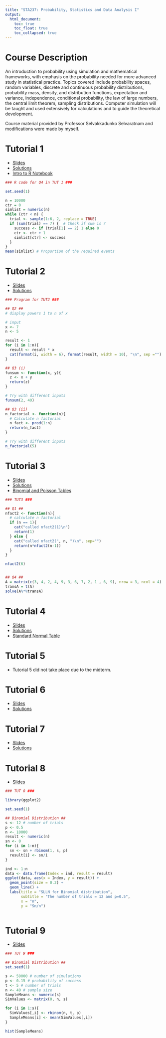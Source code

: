 ```yaml
---
title: "STA237: Probability, Statistics and Data Analysis I"
output: 
  html_document:
    toc: true
    toc_float: true
    toc_collapsed: true
---
```



# Course Description {.unlisted .unnumbered}
An introduction to probability using simulation and mathematical frameworks, with emphasis on the probability needed for more advanced study in statistical practice. Topics covered include probability spaces, random variables, discrete and continuous probability distributions, probability mass, density, and distribution functions, expectation and variance, independence, conditional probability, the law of large numbers, the central limit theorem, sampling distributions. Computer simulation will be taught and used extensively for calculations and to guide the theoretical development.

Course material provided by Professor Selvakkadunko Selvaratnam and modifications were made by myself.

# Tutorial 1
- [Slides](STA237/Tutorial1_Slides.pdf)
- [Solutions](STA237/TUT1_Answers.pdf)
- [Intro to R Notebook](STA237/Intro_to_R.ipynb)

```r
### R code for Q4 in TUT 1 ###

set.seed(1)

n = 10000
ctr = 0
simlist = numeric(n)
while (ctr < n) {
  trial <- sample(1:6, 2, replace = TRUE)
  if (sum(trial) == 7) {  # Check if sum is 7
    success <- if (trial[1] == 2) 1 else 0
    ctr <- ctr + 1
    simlist[ctr] <- success
  }
}
mean(simlist) # Proportion of the required events
```


# Tutorial 2
- [Slides](STA237/Tutorial2_Slides.pdf)
- [Solutions](STA237/TUT2_Answers.pdf)

```r
### Program for TUT2 ###

## Q2 ##
# display powers 1 to n of x

# input
x <- 7
n <- 5

result <- 1
for (i in 1:n){
  result <- result * x
  cat(format(i, width = 6), format(result, width = 10), "\n", sep ="")
}

## Q3 (i)
funsum <- function(x, y){
  z <- x + y
  return(z)
}

# Try with different inputs
funsum(2, 40)

## Q3 (ii)
n_factorial <- function(n){
  # Calculate n factorial
  n_fact <- prod(1:n)
  return(n_fact)
}

# Try with different inputs
n_factorial(5)
```


# Tutorial 3
- [Slides](STA237/Tutorial3_Slides.pdf)
- [Solutions](STA237/TUT3_Answers.pdf)
- [Binomial and Poisson Tables](STA237/Tables_1_&_2_-_Binomial_and_Poisson.pdf)

```r
### TUT3 ###

## Q1 ##
nfact2 <- function(n){
  # calculate n factorial
  if (n == 1){
    cat("called nfact2(1)\n")
    return(1)
  } else {
    cat("called nfact2(", n, ")\n", sep="")
    return(n*nfact2(n-1))
  }
}

nfact2(6)


## Q4 ##
A = matrix(c(3, 4, 2, 4, 9, 3, 6, 7, 2, 1 , 6, 9), nrow = 3, ncol = 4)
transA = t(A)
solve(A%*%transA)
```


# Tutorial 4
- [Slides](STA237/Tutorial4_Slides.pdf)
- [Solutions](STA237/TUT4_Answers.pdf)
- [Standard Normal Table](STA237/StandardNormalTable.pdf)

# Tutorial 5
- Tutorial 5 did not take place due to the midterm.

# Tutorial 6
- [Slides](STA237/Tutorial6_Slides.pdf)
- [Solutions](STA237/TUT6_Answers.pdf)

# Tutorial 7
- [Slides](STA237/Tutorial7_Slides.pdf)
- [Solutions](STA237/TUT7_Answers.pdf)

# Tutorial 8
- [Slides](STA237/Tutorial8_Slides.pdf)

```r
### TUT 8 ###

library(ggplot2)

set.seed(1)

## Binomial Distribution ##
s <- 12 # number of trials
p <- 0.5
n <- 10000
result <- numeric(n)
sn <- 0
for (i in 1:n){
  sn <- sn + rbinom(1, s, p)
  result[i] <- sn/i
}

ind <- 1:n
data <- data.frame(Index = ind, result = result)
ggplot(data, aes(x = Index, y = result)) + 
  geom_point(size = 0.2) +
  geom_line() +
  labs(title = "SLLN for Binomial distribution", 
       subtitle = "The number of trials = 12 and p=0.5",
       x = "n",
       y = "Sn/n") 
  
```


# Tutorial 9
- [Slides](STA237/Tutorial9_Slides.pdf)

```r
### TUT 9 ###

## Binomial Distribution ##
set.seed(1)

s <- 50000 # number of simulations
p <- 0.15 # probability of success
t <- 5 # number of trials
n <- 40 # sample size
SampleMeans <- numeric(s)
SimValues <- matrix(0, n, s)

for (i in 1:s){
  SimValues[,i] <- rbinom(n, t, p)
  SampleMeans[i] <- mean(SimValues[,i])
}

hist(SampleMeans)
```

